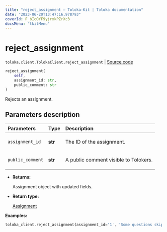 ```yaml
---
title: "reject_assignment — Toloka-Kit | Toloka documentation"
date: "2023-06-20T13:47:16.978793"
coverId: F_bIcOYF9yjrxkPZrXc3
docsMenu: "tkitMenu"
---
```


# reject_assignment

`toloka.client.TolokaClient.reject_assignment` | [Source code](https://github.com/Toloka/toloka-kit/blob/v1.2.0/src/client/__init__.py#L841)

```python
reject_assignment(
    self,
    assignment_id: str,
    public_comment: str
)
```

Rejects an assignment.

## Parameters description

| Parameters | Type | Description |
| :----------| :----| :-----------|
`assignment_id`|**str**|<p>The ID of the assignment.</p>
`public_comment`|**str**|<p>A public comment visible to Tolokers.</p>

* **Returns:**

  Assignment object with updated fields.

* **Return type:**

  [Assignment](/docs/toloka-kit/reference/toloka.client.assignment.Assignment)

**Examples:**

```python
toloka_client.reject_assignment(assignment_id='1', 'Some questions skipped')
```